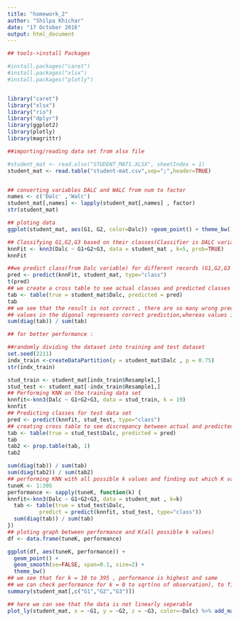 ```yaml
---
title: "homework_2"
author: "Shilpa Khichar"
date: "17 October 2016"
output: html_document
---
```



```r
## tools->install Packages

#install.packages("caret")
#install.packages("xlsx")
#install.packages("plotly")


library("caret")
library("xlsx")
library("rio")
library("dplyr")
library(ggplot2)
library(plotly)
library(magrittr)
```
 
```r
##importing/reading data set from xlsx file

#student_mat <- read.xlsx("STUDENT_MAT1.XLSX", sheetIndex = 1)
student_mat <- read.table("student-mat.csv",sep=";",header=TRUE)


## converting variables DALC and WALC from num to factor
names <- c('Dalc' ,'Walc')
student_mat[,names] <- lapply(student_mat[,names] , factor)
str(student_mat)

## ploting data 
ggplot(student_mat, aes(G1, G2, color=Dalc)) +geom_point() + theme_bw() + coord_fixed()

## Classifying G1,G2,G3 based on their classes(Classifier is DALC variable here)
knnFit <- knn3(Dalc ~ G1+G2+G3, data = student_mat , k=5, prob=TRUE)
knnFit

##we predict class(from Dalc variable) for different records (G1,G2,G3 variables)
pred <- predict(knnFit, student_mat, type="class")
t(pred)
## we create a cross table to see actual classes and predicted classes
tab <- table(true = student_mat$Dalc, predicted = pred)
tab
## we see that the result is not correct , there are so many wrong predictions:
## values in the digonal represents correct prediction,whereas values in upper or lower triange represent wrong predictions for each class(in rows).
sum(diag(tab)) / sum(tab)

## for better performance :

##randomly dividing the dataset into training and test dataset
set.seed(2211)
indx_train <-createDataPartition(y = student_mat$Dalc , p = 0.75)
str(indx_train)

stud_train <- student_mat[indx_train$Resample1,]
stud_test <- student_mat[-indx_train$Resample1,]
## Performing KNN on the training data set
knnfit<-knn3(Dalc ~ G1+G2+G3, data = stud_train, k = 19)
knnfit
## Predicting classes for test data set 
pred <- predict(knnfit, stud_test, type="class")
## creating cross table to see discrepancy between actual and predicted classes
tab <- table(true = stud_test$Dalc, predicted = pred)
tab
tab2 <- prop.table(tab, 1)
tab2

sum(diag(tab)) / sum(tab)
sum(diag(tab2)) / sum(tab2)
## performing KNN with all possible k values and finding out which K values gives best performance
tuneK <- 1:395
performance <- sapply(tuneK, function(k) {
knnfit<-knn3(Dalc ~ G1+G2+G3, data = student_mat , k=k)
  tab <- table(true = stud_test$Dalc,
          predict = predict(knnfit, stud_test, type="class"))
  sum(diag(tab)) / sum(tab)
}) 
## ploting graph between performance and K(all possible k values)
df <- data.frame(tuneK, performance)

ggplot(df, aes(tuneK, performance)) +
  geom_point() + 
  geom_smooth(se=FALSE, span=0.1, size=2) +
  theme_bw()
## we see that for k = 10 to 395 , performance is highest and same
## we can check performance for k = 0 to sqrt(no of observation), to find best k.
summary(student_mat[,c("G1","G2","G3")])

## here we can see that the data is not linearly seperable
plot_ly(student_mat, x = ~G1, y = ~G2, z = ~G3, color=~Dalc) %>% add_markers()
```